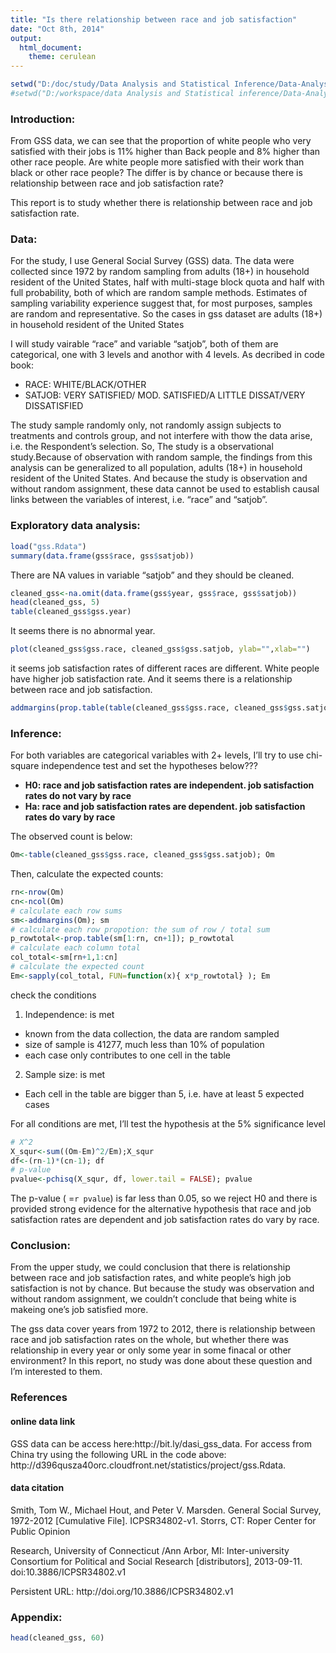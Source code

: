 ```yaml
---
title: "Is there relationship between race and job satisfaction"
date: "Oct 8th, 2014"
output:
  html_document:
    theme: cerulean
---
```


<!-- For more info on RMarkdown see http://rmarkdown.rstudio.com/ -->

<!-- Enter the code required to load your data in the space below. The data will be loaded but the line of code won't show up in your write up (echo=FALSE) in order to save space-->
```r
setwd("D:/doc/study/Data Analysis and Statistical Inference/Data-Analysis-and-Statistical-Inference/courseproject")
#setwd("D:/workspace/data Analysis and Statistical inference/Data-Analysis-and-Statistical-Inference/courseproject")
```

<!-- In the remainder of the document, add R code chunks as needed -->

### Introduction:

From GSS data, we can see that the proportion of white people who very satisfied with their jobs is 11% higher than Back people and 8% higher than other race people. Are white people more satisfied with their work than black or other race people? The differ is by chance or because there is relationship between race and job satisfaction rate?

This report is to study whether there is relationship between race and job satisfaction rate.

### Data:

For the study, I use General Social Survey (GSS) data. The data were collected since 1972 by random sampling from adults (18+) in household resident of the United States, half with multi-stage block quota and half with full probability, both of which are random sample methods. Estimates of sampling variability experience suggest that, for most purposes, samples are random and representative. So the cases in gss dataset are adults (18+) in household resident of the United States

I will study vairable "race" and variable "satjob", both of them are categorical, one with 3 levels and anothor with 4 levels. As decribed in code book:

- RACE: WHITE/BLACK/OTHER
- SATJOB: VERY SATISFIED/ MOD. SATISFIED/A LITTLE DISSAT/VERY DISSATISFIED

The study sample randomly only, not randomly assign subjects to treatments and controls group, and not interfere with thow the data arise, i.e. the Respondent's selection. So, The study is a observational study.Because of observation with random sample, the findings from this analysis can be generalized to all population, adults (18+) in household resident of the United States. And because the study is observation and without random assignment, these data cannot  be used to establish causal links between the variables of interest, i.e. "race" and "satjob".

### Exploratory data analysis:

```r
load("gss.Rdata")
summary(data.frame(gss$race, gss$satjob))
```
There are NA values in variable "satjob" and they should be cleaned.
```r
cleaned_gss<-na.omit(data.frame(gss$year, gss$race, gss$satjob))
head(cleaned_gss, 5)
table(cleaned_gss$gss.year)
```
It seems there is no abnormal year. 
```r
plot(cleaned_gss$gss.race, cleaned_gss$gss.satjob, ylab="",xlab="")
```

it seems job satisfaction rates of different races are different. White people have higher job satisfaction rate. And it seems there is a relationship between race and job satisfaction.

```r
addmargins(prop.table(table(cleaned_gss$gss.race, cleaned_gss$gss.satjob),1),2)
```


### Inference:

For both variables are categorical variables with 2+ levels, I'll try to use chi-square independence test and set the hypotheses below???

 - **H0: race and job satisfaction rates are independent. job satisfaction rates do not vary by race**
 - **Ha: race and job satisfaction rates are dependent. job satisfaction rates do vary by race**

The observed count is below:
```r
Om<-table(cleaned_gss$gss.race, cleaned_gss$gss.satjob); Om
```
Then, calculate the expected counts:
```r
rn<-nrow(Om)
cn<-ncol(Om)
# calculate each row sums
sm<-addmargins(Om); sm
# calculate each row propotion: the sum of row / total sum
p_rowtotal<-prop.table(sm[1:rn, cn+1]); p_rowtotal
# calculate each column total
col_total<-sm[rn+1,1:cn]
# calculate the expected count
Em<-sapply(col_total, FUN=function(x){ x*p_rowtotal} ); Em
```
check the conditions

1. Independence: is met
  - known from the data collection, the data are random sampled
  - size of sample is 41277, much less than 10% of population
  - each case only contributes to one cell in the table
2. Sample size:  is met
  - Each cell in the table are bigger than 5, i.e. have at least 5 expected cases
  
For all conditions are met, I'll test the hypothesis at the 5% significance level

```r
# X^2
X_squr<-sum((Om-Em)^2/Em);X_squr
df<-(rn-1)*(cn-1); df
# p-value
pvalue<-pchisq(X_squr, df, lower.tail = FALSE); pvalue
```
The p-value ( =`r pvalue`) is far less than 0.05, so we reject H0 and there is provided strong evidence for the alternative hypothesis that race and job satisfaction rates are dependent and job satisfaction rates do vary by race.

### Conclusion:

From the upper study, we could conclusion that there is relationship between race and job satisfaction rates, and white people's high job satisfaction is not by chance. But because the study was observation and without random assignment, we couldn't conclude that being white is makeing one's job satisfied more. 

The gss data cover years from 1972 to 2012, there is relationship between race and job satisfaction rates on the whole, but whether there was relationship in every year or only some year in some finacal or other environment? In this report, no study was done about these question and I'm interested to them.

### References 

#### online data link
GSS data can be access here:http://bit.ly/dasi_gss_data. For access from China try using the following URL in the code above: http://d396qusza40orc.cloudfront.net/statistics/project/gss.Rdata.

#### data citation

Smith, Tom W., Michael Hout, and Peter V. Marsden. General Social Survey, 1972-2012 [Cumulative File]. ICPSR34802-v1. Storrs, CT: Roper Center for Public Opinion

Research, University of Connecticut /Ann Arbor, MI: Inter-university Consortium for Political and Social Research [distributors], 2013-09-11. doi:10.3886/ICPSR34802.v1

Persistent URL: http://doi.org/10.3886/ICPSR34802.v1

### Appendix: 
```r
head(cleaned_gss, 60)
```
